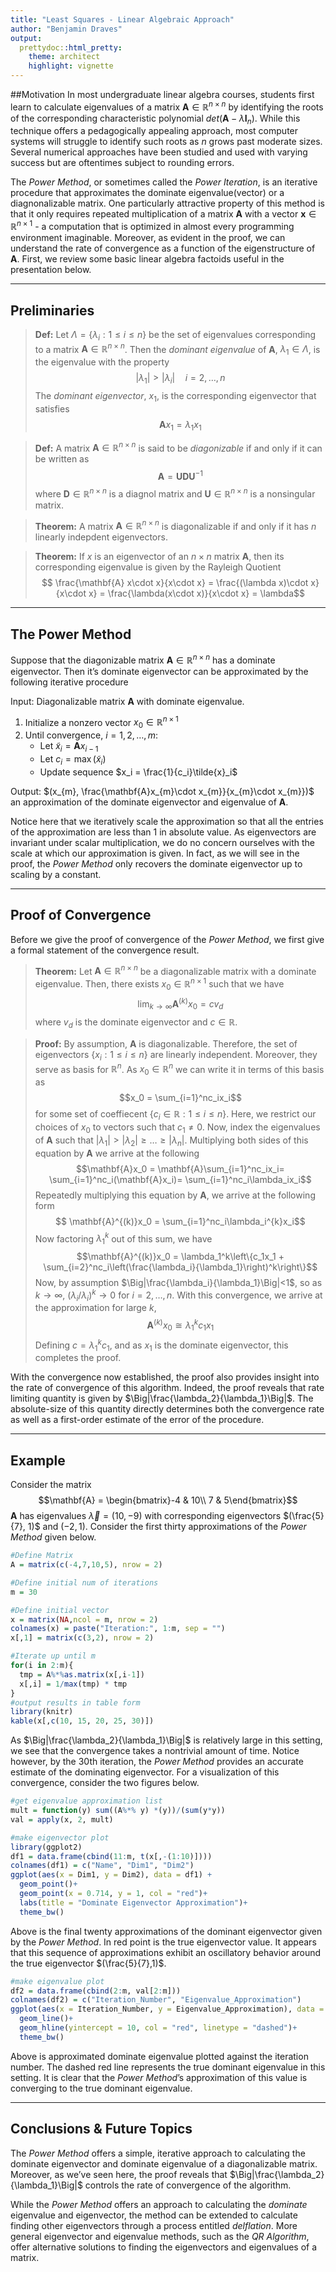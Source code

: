 ```yaml
---
title: "Least Squares - Linear Algebraic Approach"
author: "Benjamin Draves"
output:
  prettydoc::html_pretty:
    theme: architect
    highlight: vignette
---
```


##Motivation 
In most undergraduate linear algebra courses, students first learn to calculate eigenvalues of a matrix $\mathbf{A}\in\mathbb{R}^{n\times n}$ by identifying the roots of the corresponding characteristic polynomial $det(\mathbf{A} -\lambda\mathbf{I}_n)$. While this technique offers a pedagogically appealing approach, most computer systems will struggle to identify such roots as $n$ grows past moderate sizes. Several numerical approaches have been studied and used with varying success but are oftentimes subject to rounding errors. 

The _Power Method_, or sometimes called the _Power Iteration_, is an iterative procedure that approximates the dominate eigenvalue(vector) or a diagnonalizable matrix. One particularly attractive property of this method is that it only requires repeated multiplication of a matrix $\mathbf{A}$ with a vector $\mathbf{x}\in\mathbb{R}^{n\times 1}$ - a computation that is optimized in almost every programming environment imaginable. Moreover, as evident in the proof, we can understand the rate of convergence as a function of the eigenstructure of $\mathbf{A}$. First, we review some basic linear algebra factoids useful in the presentation below. 

***
## Preliminaries

> **Def:** Let $\Lambda = \{\lambda_i: 1\leq i \leq n\}$ be the set of eigenvalues corresponding to a matrix $\mathbf{A}\in\mathbb{R}^{n\times n}$. Then the _dominant eigenvalue_ of $\mathbf{A}$, $\lambda_1\in\Lambda$, is the eigenvalue with the property $$|\lambda_1|>|\lambda_i|\quad i = 2, \ldots,n$$
The _dominant eigenvector_, $x_1$, is the corresponding eigenvector that satisfies $$\mathbf{A}x_1 = \lambda_1x_1$$

> **Def:** A matrix $\mathbf{A}\in\mathbb{R}^{n\times n}$ is said to be _diagonizable_ if and only if it can be written as $$\mathbf{A} = \mathbf{UDU}^{-1}$$ where $\mathbf{D}\in\mathbb{R}^{n\times n}$ is a diagnol matrix and $\mathbf{U}\in\mathbb{R}^{n\times n}$ is a nonsingular matrix. 

> **Theorem:** A matrix $\mathbf{A}\in\mathbb{R}^{n\times n}$ is diagonalizable if and only if it has $n$ linearly indepdent eigenvectors. 

> **Theorem:** If $x$ is an eigenvector of an $n\times n$ matrix $\mathbf{A}$, then its corresponding eigenvalue is given by the Rayleigh Quotient $$ \frac{\mathbf{A} x\cdot x}{x\cdot x} = \frac{(\lambda x)\cdot x}{x\cdot x} = \frac{\lambda(x\cdot x)}{x\cdot x} = \lambda$$

***
## The Power Method
Suppose that the diagonizable matrix $\mathbf{A}\in\mathbb{R}^{n\times n}$ has a dominate eigenvector. Then it's dominate eigenvector can be approximated by the following iterative procedure 

Input: Diagonalizable matrix $\mathbf{A}$ with dominate eigenvalue.

1. Initialize a nonzero vector $x_0\in\mathbb{R}^{n\times 1}$
2. Until convergence, $i = 1, 2, \ldots, m$:
     + Let $\tilde{x}_{i} = \mathbf{A}x_{i-1}$
     + Let $c_i = \max(\tilde{x}_i)$
     + Update sequence $x_i = \frac{1}{c_i}\tilde{x}_i$

Output: $(x_{m}, \frac{\mathbf{A}x_{m}\cdot x_{m}}{x_{m}\cdot x_{m}})$ an approximation of the dominate eigenvector and eigenvalue of $\mathbf{A}$. 

Notice here that we iteratively scale the approximation so that all the entries of the approximation are less than 1 in absolute value. As eigenvectors are invariant under scalar multiplication, we do no concern ourselves with the scale at which our approximation is given. In fact, as we will see in the proof, the _Power Method_ only recovers the dominate eigenvector up to scaling by a constant. 

***
## Proof of Convergence
Before we give the proof of convergence of the _Power Method_, we first give a formal statement of the convergence result.

> **Theorem:** Let $\mathbf{A}\in\mathbb{R}^{n\times n}$ be a diagonalizable matrix with a dominate eigenvalue. Then, there exists $x_0\in\mathbb{R}^{n\times 1}$ such that we have $$\lim_{k\to\infty}\mathbf{A}^{(k)}x_0 = cv_d$$ where $v_d$ is the dominate eigenvector and $c\in\mathbb{R}$.  

> **Proof:** By assumption, $\mathbf{A}$ is diagonalizable. Therefore, the set of eigenvectors $\{x_i: 1\leq i \leq n\}$ are linearly independent. Moreover, they serve as basis for $\mathbb{R}^{n}$. As $x_0\in\mathbb{R}^n$ we can write it in terms of this basis as $$x_0 = \sum_{i=1}^nc_ix_i$$ for some set of coeffiecent $\{c_i\in\mathbb{R}:1\leq i\leq n\}$. Here, we restrict our choices of $x_0$ to vectors such that $c_1 \neq 0$. Now, index the eigenvalues of $\mathbf{A}$ such that $|\lambda_1|>|\lambda_2|\geq \dots\geq |\lambda_n|$. 
Multiplying both sides of this equation by $\mathbf{A}$ we arrive at the following $$\mathbf{A}x_0 = \mathbf{A}\sum_{i=1}^nc_ix_i= \sum_{i=1}^nc_i(\mathbf{A}x_i)= \sum_{i=1}^nc_i\lambda_ix_i$$ Repeatedly multiplying this equation by $\mathbf{A}$, we arrive at the following form $$
\mathbf{A}^{(k)}x_0 = \sum_{i=1}^nc_i\lambda_i^{k}x_i$$ Now factoring $\lambda_1^k$ out of this sum, we have $$\mathbf{A}^{(k)}x_0 =  \lambda_1^k\left\{c_1x_1 + \sum_{i=2}^nc_i\left(\frac{\lambda_i}{\lambda_1}\right)^k\right\}$$
Now, by assumption $\Big|\frac{\lambda_i}{\lambda_1}\Big|<1$, so as $k\to\infty$, $(\lambda_i/\lambda_i)^k\to 0$ for $i = 2, \ldots, n$. With this convergence, we arrive at the approximation for large $k$, $$\mathbf{A}^{(k)}x_0\cong \lambda_1^kc_1x_1$$ Defining $c = \lambda_1^kc_1$, and as $x_1$ is the dominate eigenvector, this completes the proof. 

With the convergence now established, the proof also provides insight into the rate of convergence of this algorithm. Indeed, the proof reveals that rate limiting quantity is given by $\Big|\frac{\lambda_2}{\lambda_1}\Big|$. The absolute-size of this quantity directly determines both the convergence rate as well as a first-order estimate of the error of the procedure. 

***
## Example
Consider the matrix $$\mathbf{A} = \begin{bmatrix}-4 & 10\\ 7 & 5\end{bmatrix}$$
$\mathbf{A}$ has eigenvalues $\vec{\lambda} = (10, -9)$ with corresponding eigenvectors $(\frac{5}{7}, 1)$ and $(-2,1)$. Consider the first thirty approximations of the _Power Method_ given below. 

```r
#Define Matrix 
A = matrix(c(-4,7,10,5), nrow = 2)

#Define initial num of iterations 
m = 30 

#Define initial vector
x = matrix(NA,ncol = m, nrow = 2)
colnames(x) = paste("Iteration:", 1:m, sep = "")
x[,1] = matrix(c(3,2), nrow = 2)

#Iterate up until m
for(i in 2:m){
  tmp = A%*%as.matrix(x[,i-1])
  x[,i] = 1/max(tmp) * tmp
}
#output results in table form
library(knitr)
kable(x[,c(10, 15, 20, 25, 30)])
```

As $\Big|\frac{\lambda_2}{\lambda_1}\Big|$ is relatively large in this setting, we see that the convergence takes a nontrivial amount of time. Notice however, by the 30th iteration, the _Power Method_ provides an accurate estimate of the dominating eigenvector. For a visualization of this convergence, consider the two figures below.

```r
#get eigenvalue approximation list
mult = function(y) sum((A%*% y) *(y))/(sum(y*y)) 
val = apply(x, 2, mult)

#make eigenvector plot
library(ggplot2)
df1 = data.frame(cbind(11:m, t(x[,-(1:10)])))
colnames(df1) = c("Name", "Dim1", "Dim2")
ggplot(aes(x = Dim1, y = Dim2), data = df1) + 
  geom_point()+
  geom_point(x = 0.714, y = 1, col = "red")+
  labs(title = "Dominate Eigenvector Approximation")+
  theme_bw()
```

Above is the final twenty approximations of the dominant eigenvector given by the  _Power Method_. In red point is the true eigenvector value. It appears that this sequence of approximations exhibit an oscillatory behavior around the true eigenvector $(\frac{5}{7},1)$. 

```r
#make eigenvalue plot
df2 = data.frame(cbind(2:m, val[2:m]))
colnames(df2) = c("Iteration_Number", "Eigenvalue_Approximation")
ggplot(aes(x = Iteration_Number, y = Eigenvalue_Approximation), data = df2)+
  geom_line()+
  geom_hline(yintercept = 10, col = "red", linetype = "dashed")+
  theme_bw()
```

Above is approximated dominate eigenvalue plotted against the iteration number. The dashed red line represents the true dominant eigenvalue in this setting. It is clear that the _Power Method_'s approximation of this value is converging to the true dominant eigenvalue.  


***
## Conclusions & Future Topics
The _Power Method_ offers a simple, iterative approach to calculating the dominate eigenvector and dominate eigenvalue of a diagonalizable matrix. Moreover, as we've seen here, the proof reveals that $\Big|\frac{\lambda_2}{\lambda_1}\Big|$ controls the rate of convergence of the algorithm. 

While the _Power Method_ offers an approach to calculating the _dominate_ eigenvalue and eigenvector, the method can be extended to calculate finding other eigenvectors through a process entitled _delflation_. More general eigenvector and eigenvalue methods, such as the _QR Algorithm_, offer alternative solutions to finding the eigenvectors and eigenvalues of a matrix. 

